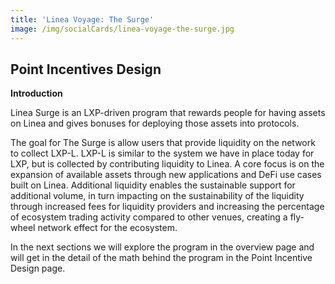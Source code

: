 ```yaml
---
title: 'Linea Voyage: The Surge'
image: /img/socialCards/linea-voyage-the-surge.jpg
---
```

## Point Incentives Design

**Introduction**

Linea Surge is an LXP-driven program that rewards people for having assets on Linea and gives bonuses for deploying those assets into protocols.

The goal for The Surge is allow users that provide liquidity on the network to collect LXP-L. LXP-L is similar to the system we have in place today for LXP, but is collected by contributing liquidity to Linea. A core focus is on the expansion of available assets through new applications and DeFi use cases built on Linea. Additional liquidity enables the sustainable support for additional volume, in turn impacting on the sustainability of the liquidity through increased fees for liquidity providers and increasing the percentage of ecosystem trading activity compared to other venues, creating a fly-wheel network effect for the ecosystem.

In the next sections we will explore the program in the overview page and will get in the detail of the math behind the program in the Point Incentive Design page.
